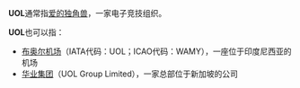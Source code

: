 '''UOL'''通常指[[爱的独角兽|爱的独角兽]]，一家电子竞技组织。

'''UOL'''也可以指：

* [[布奥尔机场|布奥尔机场]]（IATA代码：UOL；ICAO代码：WAMY），一座位于印度尼西亚的机场
* [[华业集团|华业集团]]（UOL Group Limited），一家总部位于新加坡的公司

{{disambig|Cat=三字拉丁字母缩写消歧义}}
